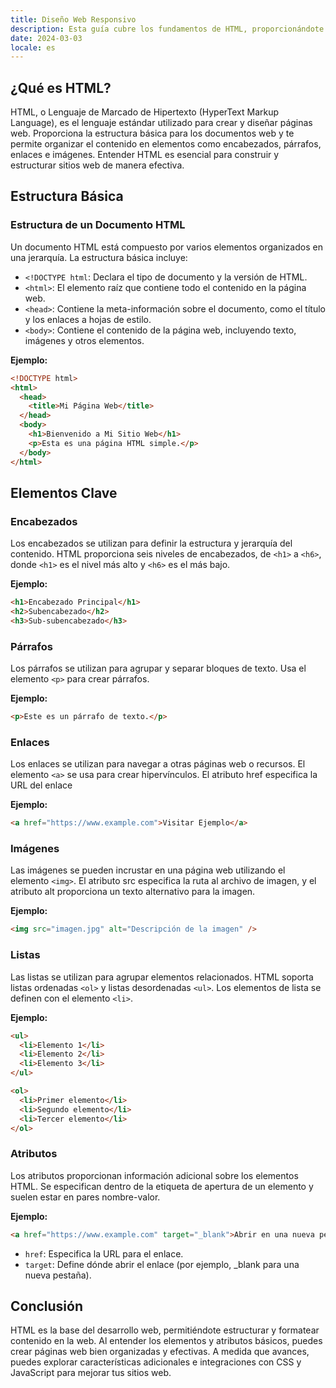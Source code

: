 ```yaml
---
title: Diseño Web Responsivo
description: Esta guía cubre los fundamentos de HTML, proporcionándote el conocimiento para estructurar tu sitio web de manera eficiente y efectiva.
date: 2024-03-03
locale: es
---
```


## ¿Qué es HTML?

HTML, o Lenguaje de Marcado de Hipertexto (HyperText Markup Language), es el lenguaje estándar utilizado para crear y diseñar páginas web. Proporciona la estructura básica para los documentos web y te permite organizar el contenido en elementos como encabezados, párrafos, enlaces e imágenes. Entender HTML es esencial para construir y estructurar sitios web de manera efectiva.

## Estructura Básica

### Estructura de un Documento HTML

Un documento HTML está compuesto por varios elementos organizados en una jerarquía. La estructura básica incluye:

- `<!DOCTYPE html`: Declara el tipo de documento y la versión de HTML.
- `<html>`: El elemento raíz que contiene todo el contenido en la página web.
- `<head>`: Contiene la meta-información sobre el documento, como el título y los enlaces a hojas de estilo.
- `<body>`: Contiene el contenido de la página web, incluyendo texto, imágenes y otros elementos.

**Ejemplo:**

```html
<!DOCTYPE html>
<html>
  <head>
    <title>Mi Página Web</title>
  </head>
  <body>
    <h1>Bienvenido a Mi Sitio Web</h1>
    <p>Esta es una página HTML simple.</p>
  </body>
</html>
```

## Elementos Clave

### Encabezados

Los encabezados se utilizan para definir la estructura y jerarquía del contenido. HTML proporciona seis niveles de encabezados, de `<h1>` a `<h6>`, donde `<h1>` es el nivel más alto y `<h6>` es el más bajo.

**Ejemplo:**

```html
<h1>Encabezado Principal</h1>
<h2>Subencabezado</h2>
<h3>Sub-subencabezado</h3>
```

### Párrafos

Los párrafos se utilizan para agrupar y separar bloques de texto. Usa el elemento `<p>` para crear párrafos.

**Ejemplo:**

```html
<p>Este es un párrafo de texto.</p>
```

### Enlaces

Los enlaces se utilizan para navegar a otras páginas web o recursos. El elemento `<a>` se usa para crear hipervínculos. El atributo href especifica la URL del enlace

**Ejemplo:**

```html
<a href="https://www.example.com">Visitar Ejemplo</a>
```

### Imágenes

Las imágenes se pueden incrustar en una página web utilizando el elemento `<img>`. El atributo src especifica la ruta al archivo de imagen, y el atributo alt proporciona un texto alternativo para la imagen.

**Ejemplo:**

```html
<img src="imagen.jpg" alt="Descripción de la imagen" />
```

### Listas

Las listas se utilizan para agrupar elementos relacionados. HTML soporta listas ordenadas `<ol>` y listas desordenadas `<ul>`. Los elementos de lista se definen con el elemento `<li>`.

**Ejemplo:**

```html
<ul>
  <li>Elemento 1</li>
  <li>Elemento 2</li>
  <li>Elemento 3</li>
</ul>

<ol>
  <li>Primer elemento</li>
  <li>Segundo elemento</li>
  <li>Tercer elemento</li>
</ol>
```

### Atributos

Los atributos proporcionan información adicional sobre los elementos HTML. Se especifican dentro de la etiqueta de apertura de un elemento y suelen estar en pares nombre-valor.

**Ejemplo:**

```html
<a href="https://www.example.com" target="_blank">Abrir en una nueva pestaña</a>
```

- `href`: Especifica la URL para el enlace.
- `target`: Define dónde abrir el enlace (por ejemplo, \_blank para una nueva pestaña).

## Conclusión

HTML es la base del desarrollo web, permitiéndote estructurar y formatear contenido en la web. Al entender los elementos y atributos básicos, puedes crear páginas web bien organizadas y efectivas. A medida que avances, puedes explorar características adicionales e integraciones con CSS y JavaScript para mejorar tus sitios web.
